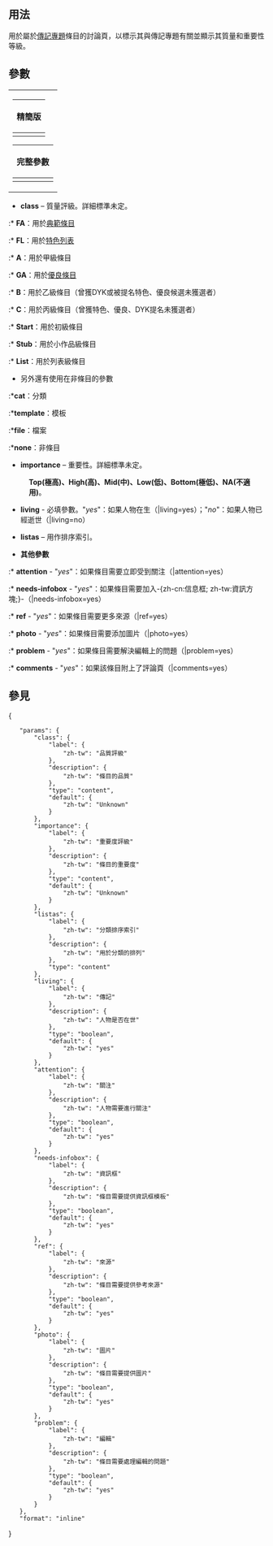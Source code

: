 <noinclude>{{template doc page viewed directly}}</noinclude>
<!-- 在本行下編輯模板說明 -->
{{High-risk|153032}}
== 用法 ==
用於屬於[[WikiProject:传记|傳記專題]]條目的討論頁，以標示其與傳記專題有關並顯示其質量和重要性等級。
== 參數 ==
{| align=right style="background:transparent; width:0"
|
{| class="wikitable"
|-
!精簡版
|-
|<pre style="font-size:90%">{{WikiProject Biography
| class = 
| importance = 
| living = 
| listas = 
}}
</pre>
|}
{| class="wikitable"
|-
!完整參數
|-
|<pre style="font-size:90%">{{WikiProject Biography
| class = 
| importance = 
| living = 
| listas = 
| attention = 
| needs-infobox = 
| cover = 
| screenshot = 
| peer = 
| old-peer = 
}}
</pre>
|}
|}

* '''class''' – 質量評級。詳細標準未定。
:* '''FA'''：用於[[Wikipedia:典范条目|典範條目]]
:* '''FL'''：用於[[Wikipedia:特色列表|特色列表]]
:* '''A'''：用於甲級條目
:* '''GA'''：用於[[Wikipedia:优良条目|優良條目]]
:* '''B'''：用於乙級條目（曾獲DYK或被提名特色、優良候選未獲選者）
:* '''C'''：用於丙級條目（曾獲特色、優良、DYK提名未獲選者）
:* '''Start'''：用於初級條目
:* '''Stub'''：用於小作品級條目
:* '''List'''：用於列表級條目
*另外還有使用在非條目的參數
:*'''cat'''：分類
:*'''template'''：模板
:*'''file'''：檔案
:*'''none'''：非條目

* '''importance''' – 重要性。詳細標準未定。
:'''Top(極高)、High(高)、Mid(中)、Low(低)、Bottom(極低)、NA(不適用)'''。

* '''living''' - 必填參數。"''yes''"：如果人物在生（|living=yes）；"''no''"：如果人物已經逝世（|living=no）

* '''listas''' – 用作排序索引。

* '''其他參數'''
:* '''attention''' - "''yes''"：如果條目需要立即受到關注（|attention=yes）
:* '''needs-infobox''' - "''yes''"：如果條目需要加入-{zh-cn:信息框; zh-tw:資訊方塊;}-（|needs-infobox=yes）
:* '''ref''' - "''yes''"：如果條目需要更多來源（|ref=yes）
:* '''photo''' - "''yes''"：如果條目需要添加圖片（|photo=yes）
:* '''problem''' - "''yes''"：如果條目需要解決編輯上的問題（|problem=yes）
:* '''comments''' - "''yes''"：如果該條目附上了評論頁（|comments=yes）

== 參見 ==

<includeonly>
<!-- 本行下加入模板的分類 -->
</includeonly>
<templatedata>
{
	"params": {
		"class": {
			"label": {
				"zh-tw": "品質評級"
			},
			"description": {
				"zh-tw": "條目的品質"
			},
			"type": "content",
			"default": {
				"zh-tw": "Unknown"
			}
		},
		"importance": {
			"label": {
				"zh-tw": "重要度評級"
			},
			"description": {
				"zh-tw": "條目的重要度"
			},
			"type": "content",
			"default": {
				"zh-tw": "Unknown"
			}
		},
		"listas": {
			"label": {
				"zh-tw": "分類排序索引"
			},
			"description": {
				"zh-tw": "用於分類的排列"
			},
			"type": "content"
		},
		"living": {
			"label": {
				"zh-tw": "傳記"
			},
			"description": {
				"zh-tw": "人物是否在世"
			},
			"type": "boolean",
			"default": {
				"zh-tw": "yes"
			}
		},
		"attention": {
			"label": {
				"zh-tw": "關注"
			},
			"description": {
				"zh-tw": "人物需要進行關注"
			},
			"type": "boolean",
			"default": {
				"zh-tw": "yes"
			}
		},
		"needs-infobox": {
			"label": {
				"zh-tw": "資訊框"
			},
			"description": {
				"zh-tw": "條目需要提供資訊框模板"
			},
			"type": "boolean",
			"default": {
				"zh-tw": "yes"
			}
		},
		"ref": {
			"label": {
				"zh-tw": "來源"
			},
			"description": {
				"zh-tw": "條目需要提供參考來源"
			},
			"type": "boolean",
			"default": {
				"zh-tw": "yes"
			}
		},
		"photo": {
			"label": {
				"zh-tw": "圖片"
			},
			"description": {
				"zh-tw": "條目需要提供圖片"
			},
			"type": "boolean",
			"default": {
				"zh-tw": "yes"
			}
		},
		"problem": {
			"label": {
				"zh-tw": "編輯"
			},
			"description": {
				"zh-tw": "條目需要處理編輯的問題"
			},
			"type": "boolean",
			"default": {
				"zh-tw": "yes"
			}
		}
	},
	"format": "inline"
}
</templatedata>